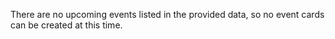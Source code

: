 There are no upcoming events listed in the provided data, so no event cards can be created at this time.